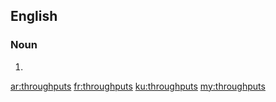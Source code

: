 ==English==

===Noun===
{{head|en|plural}}

# {{plural of|throughput|lang=en}}

[[ar:throughputs]]
[[fr:throughputs]]
[[ku:throughputs]]
[[my:throughputs]]